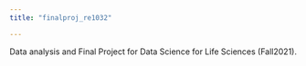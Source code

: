 ```yaml
---
title: "finalproj_re1032"

---
```




Data analysis and Final Project for Data Science for Life Sciences (Fall2021).